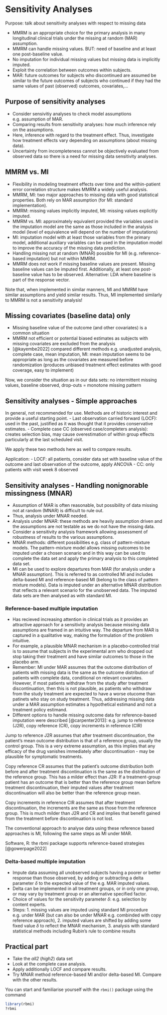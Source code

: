 # Sensitivity Analyses

Purpose: talk about sensitivity analyses with respect to missing data

-   MMRM is an appropriate choice for the primary analysis in many longitudinal clinical trials under the missing at random (MAR) assumption.
-   MMRM can handle missing values. BUT: need of baseline and at least one post-baseline value.
-   No imputation for individual missing values but missing data is implicitly imputed.
-   Exploit the correlation between outcomes within subjects.
-   MAR: future outcomes for subjects who discontinued are assumed be similar to the future outcomes of subjects who continued if they had the same values of past (observed) outcomes, covariates,...

## Purpose of sensitivity analyses

-   Consider sensivitiy analyses to check model assumptions e.g. assumption of MAR.
-   Comparing results from sensitivity analyses: how much inference rely on the assumptions.
-   Here, inference with regard to the treatment effect. Thus, investigate how treatment effects vary depending on assumptions (about missing data).
-   Uncertainty from incompleteness cannot be objectively evaluated from observed data so there is a need for missing data sensitivity analyses.

## MMRM vs. MI

-   Flexibility in modeling treatment effects over time and the within-patient error correlation structure makes MMRM a widely useful analysis.
-   MMRM, MI: two major approaches to missing data with good statistical properties. Both rely on MAR assumption (for MI: standard implementation).
-   MMRM: missing values implicitly imputed, MI: missing values explicitly imputed.
-   MMRM vs. MI: approximately equivalent provided the variables used in the imputation model are the same as those included in the analysis model (level of equivalence will depend on the number of imputations)
-   MI: imputation model with at least those variables from the primary model, additional auxiliary variables can be used in the imputation model to improve the accuracy of the missing data prediction.
-   Handling missing not at random (MNAR) possible for MI (e.g. reference-based imputation) but not within MMRM.
-   MMRM does not work if missing baseline values are present. Missing baseline values can be imputed first. Additionally, at least one post-baseline value has to be observed. Alternative: LDA where baseline is part of the response vector.

Note that, when implemented in similar manners, MI and MMRM have similar assumptions and yield similar results. Thus, MI implemented similarly to MMRM is not a sensitivity analysis!

## Missing covariates (baseline data) only

-   Missing baseline value of the outcome (and other covariates) is a common situation
-   MMRM not efficient or potential biased estimates as subjects with missing covariates are excluded from the analysis
-   [@kayembe2022] compared different methods e.g. unadjusted analysis, complete case, mean imputation, MI: mean imputation seems to be appropriate as long as the covariates are measured before randomization (produces unbiased treatment effect estimates with good coverage, easy to implement)

Now, we consider the situation as in our data sets: no intermittent missing values, baseline observed, drop-outs = monotone missing pattern

## Sensitivity analyses - Simple approaches

In general, not recommended for use. Methods are of historic interest and provide a useful starting point. - Last observation carried forward (LOCF): used in the past, justified as it was thought that it provides conservative estimates. - Complete case CC (observed case/completers analysis): creates selection bias, may cause overestimation of within group effects particularly at the last scheduled visit.

We apply these two methods here as well to compare results.

Application: - LOCF: all patients, consider data set with baseline value of the outcome and last observation of the outcome, apply ANCOVA - CC: only patients with visit week 8 observed

## Sensitivity analyses - Handling nonignorable missingness (MNAR)

-   Assumption of MAR is often reasonable, but possibility of data missing not at random (MNAR) is difficult to rule out.
-   Thus, analysis under MNAR needed.
-   Analysis under MNAR: these methods are heavily assumption driven and the assumptions are not testable as we do not have the missing data.
-   Consider a sensitivity analysis framework allowing assessment of robustness of results to the various assumptions.
-   MNAR methods: different possibilities e.g. class of pattern-mixture models. The pattern-mixture model allows missing outcomes to be imputed under a chosen scenario and in this way can be used to complete the data set and apply the primary analysis to this completed data set.
-   MI can be used to explore departures from MAR (for analysis under a MNAR assumption). This is referred to as controlled MI and includes delta-based MI and reference-based MI (belong to the class of pattern mixture models). Data is imputed under an alternative MNAR distribution that reflects a relevant scenario for the unobserved data. The imputed data sets are then analysed as with standard MI.

### Reference-based multiple imputation

-   Has recieved increasing attention in clinical trials as it provides an attractive approach for a sensitivity analysis because missing data assumptions are framed in an intuitive way. The departure from MAR is captured in a qualitative way, making the formulation of the problem intuitive.
-   For example, a plausible MNAR mechanism in a placebo‐controlled trial is to assume that subjects in the experimental arm who dropped out stop taking their treatment and have similar outcomes to those in the placebo arm.
-   Remember: MI under MAR assumes that the outcome distribution of patients with missing data is the same as the outcome distribution of patients with complete data, conditional on relevant covariates. However, if most patients withdraw from the study after treatment discontinuation, then this is not plausible, as patients who withdraw from the study treatment are expected to have a worse otucome than patinets who stay on study treatment. Thus, addressing missing data under a MAR assumption estimates a hypothetical estimand and not a treatment policy estimand.
-   Different options to handle missing outcome data for reference-based imputation were described [@carpenter2013]: e.g. jump to reference (J2R), copy reference (CR), copy increments in reference (CIR)

Jump to reference J2R assumes that after treatment discontinuation, the patient’s mean outcome distribution is that of a reference group, usually the control group. This is a very extreme assumption, as this implies that any efficacy of the drug vanishes immediately after discontinuation - may be plausible for symptomatic treatments.

Copy reference CR assumes that the patient’s outcome distribution both before and after treatment discontinuation is the same as the distribution of the reference group. This has a milder effect than J2R: If a treatment-group patient has an outcome that is better than the reference group mean before treatment discontinuation, their imputed values after treatment discontinuation will also be better than the reference group mean.

Copy increments in reference CIR assumes that after treatment discontinuation, the increments are the same as those from the reference group. This is much milder than J2R and CR and implies that benefit gained from the treatment before discontinuation is not lost.

The conventional approach to analyse data using these reference based approaches is MI, following the same steps as MI under MAR.

Software, R: the rbmi package supports reference-based strategies [@gowerpage2022]

### Delta-based multiple imputation

-   Impute data assuming all unobserved subjects having a poorer or better response than those observed, by adding or subtracting a delta parameter $\delta$ to the expected value of the e.g. MAR imputed values.
-   Delta can be implemented in all treatment groups, or in only one group, or may vary by treatment group or an alternative specified factor.
-   Choice of values for the sensitivity parameter $\delta$: e.g. selection by content experts.
-   Steps: 1. missing values are imputed using standard MI procedure e.g. under MAR (but can also be under MNAR e.g. combinded with copy reference approach), 2. imputed values are shifted by adding some fixed value $\delta$ to reflect the MNAR mechanism, 3. analysis with standard statistical methods including Rubin's rule to combine results

## Practical part

-   Take the *all2* (*high2*) data set
-   Look at the complete case analysis.
-   Apply additionally LOCF and compare results.
-   Try MNAR method reference-based MI and/or delta-based MI. Compare with the other results.

You can start and familiarise yourself with the `rbmi()` package using the command

```r
library(rbmi)
?rbmi
```
